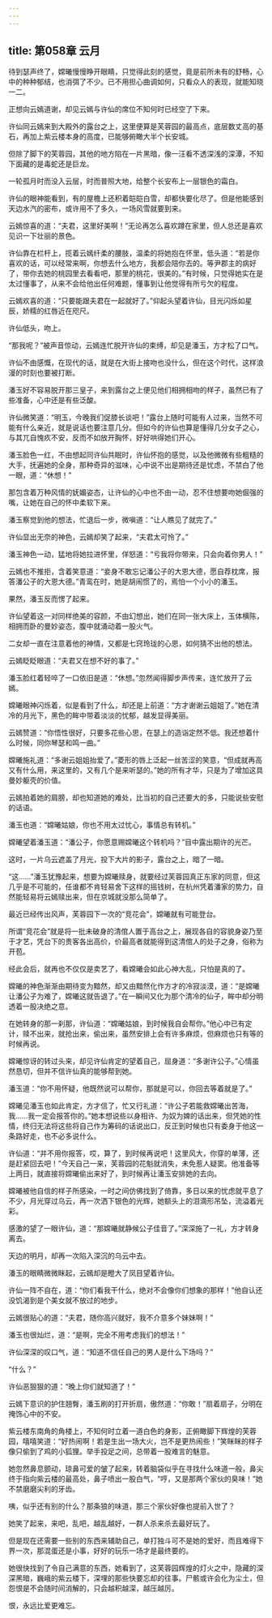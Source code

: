 ```yaml
---
---
---
```

title: 第058章 云月
---





待到瑟声终了，嫦曦慢慢睁开眼睛，只觉得此刻的感觉，竟是前所未有的舒畅，心中的种种郁结，也消弭了不少。已不用担心曲调如何，只看众人的表现，就能知晓一二。

正想向云嫣道谢，却见云嫣与许仙的席位不知何时已经空了下来。

许仙同云嫣来到大殿外的露台之上，这里便算是芙蓉园的最高点，底层数丈高的基石，再加上紫云楼本身的高度，已能够俯瞰大半个长安城。

但除了脚下的芙蓉园，其他的地方陷在一片黑暗，像一汪看不透深浅的深潭，不知下面藏的是毒蛇还是巨龙。

一轮孤月时而没入云层，时而普照大地，给整个长安布上一层银色的霜白。

许仙的眼神能看到，有的屋檐上还积着皑皑白雪，却都快要化尽了。但是他能感到天边水汽的密布，或许用不了多久，一场风雪就要到来。

云嫣惊喜的道：“夫君，这里好美啊！”无论再怎么喜欢蹲在家里，但人总还是喜欢见识一下壮丽的景色。

许仙靠在栏杆上，揽着云嫣纤柔的腰肢，温柔的将她抱在怀里，低头道：“若是你喜欢的话，可以经常来啊，你想去什么地方，我都会陪你去的。等尹郡主的病好了，带你去她的桃园里去看看吧，那里的桃花，很美的。”有时候，只觉得她实在是太过懂事了，从来不会给他出任何难题，懂事到让他觉得有所亏欠的程度。

云嫣欢喜的道：“只要能跟夫君在一起就好了。”仰起头望着许仙，目光闪烁如星辰，娇糯的红唇近在咫尺。

许仙低头，吻上。

“那我呢？”被声音惊动，云嫣连忙脱开许仙的束缚，却见是潘玉，方才松了口气。

许仙不由感慨，在现代的话，就是在大街上接吻也没什么，但在这个时代，这样浪漫的时刻也要被打断。

潘玉好不容易脱开那三皇子，来到露台之上便见他们相拥相吻的样子，虽然已有了些准备，心中还是有些泛酸。

许仙微笑道：“明玉，今晚我们促膝长谈吧！”露台上随时可能有人过来，当然不可能有什么亲近，就是说话也要注意几分。但如今的许仙也算是懂得几分女子之心，与其兀自愧疚不安，反而不如放开胸怀，好好哄得她们开心。

潘玉脸色一红，不由想起同许仙共眠时，许仙怀抱的感觉，以及他微微有些粗糙的大手，抚遍她的全身，那种奇异的滋味，心中说不出是期待还是忧虑，不禁白了他一眼，道：“休想！”

那包含着万种风情的妩媚姿态，让许仙的心中也不由一动，忍不住想要吻她倔强的嘴，让她在自己的怀中柔软下来。

潘玉察觉到他的想法，忙退后一步，微嗔道：“让人瞧见了就完了。”

许仙显出无奈的神色，云嫣却笑了起来，“夫君太可怜了。”

潘玉神色一动，猛地将她拉进怀里，佯怒道：“亏我将你带来，只会向着你男人！”

云嫣也不推拒，含着笑意道：“妾身不敢忘记潘公子的大恩大德，愿自荐枕席，报答潘公子的大恩大德。”青鸾在时，她是胡闹惯了的，焉怕一个小小的潘玉。

果然，潘玉反而愣了起来。

许仙望着这一对同样绝美的容颜，不由幻想出，她们在同一张大床上，玉体横陈，相拥而卧的曼妙姿态，腹中就涌动着一股火气。

二女却一直在注意着他的神情，又都是七窍玲珑的心思，如何猜不出他的想法。

云嫣眨眨眼道：“夫君又在想不好的事了。”

潘玉脸红着轻啐了一口依旧是道：“休想。”忽然闻得脚步声传来，连忙放开了云嫣。

嫦曦眼神闪烁着，似是看到了什么，却还是上前道：“方才谢谢云姐姐了。”她在清冷的月光下，黑色的眸中带着淡淡的忧郁，越发显得美丽。

云嫣赞道：“你悟性很好，只要多花些心思，在瑟上的造诣定然不低。我还想着什么时候，同你琴瑟和鸣一曲。”

嫦曦施礼道：“多谢云姐姐抬爱了。”菱形的唇上泛起一丝苦涩的笑意，“但成就再高又有什么用，来这里的，又有几个是来听瑟的。”她的所有才华，只是为了增加这具曼妙躯壳的价值。

云嫣拍着她的肩膀，却也知道她的难处，比当初的自己还要大的多，只能说些安慰的话语。

潘玉也道：“嫦曦姑娘，你也不用太过忧心，事情总有转机。”

嫦曦望着潘玉道：“潘公子，你愿意赐嫦曦这个转机吗？”目中露出期许的光芒。

这时，一片乌云遮盖了月光，投下大片的影子，露台之上，暗了一暗。

“这……”潘玉犹豫起来，想要为嫦曦赎身，就要经过芙蓉园真正东家的同意，但这几乎是不可能的，任谁都不肯轻易舍下这样的摇钱树，在杭州凭着潘家的势力，自然能轻易将云嫣赎出来，但在京城就没那么简单了。

最近已经传出风声，芙蓉园下一次的“竞花会”，嫦曦就有可能登台。

所谓“竞花会”就是将一批未破身的清倌人置于高台之上，展现各自的容貌身姿乃至于才艺，凭台下的贵客各出高价，价最高者就能得到这清倌人的处子之身，俗称为开苞。

经此会后，就再也不仅仅是卖艺了，看嫦曦会如此心神大乱，只怕是真的了。

嫦曦的神色渐渐由期待变为黯然，却又由黯然化作方才的冷寂淡漠，道：“是嫦曦让潘公子为难了，嫦曦这就告退了。”在一瞬间又化为那个清冷的仙子，眸中却分明透着一股决绝之意。

在她转身的那一刹那，许仙道：“嫦曦姑娘，到时候我自会帮你。”他心中已有定计，赎不出来，就抢出来，偷出来，虽然安排上会有许多麻烦，但麻烦也只有等的时候再说。

嫦曦惊讶的转过头来，却见许仙肯定的望着自己，屈身道：“多谢许公子。”心情虽然恳切，但并不信许仙真的能够帮到她。

潘玉道：“你不用怀疑，他既然说可以帮你，那就是可以，你回去等着就是了。”

嫦曦见潘玉也如此肯定，方才信了，忙又行礼道：“许公子若能救嫦曦出苦海，我……我一定会报答你的。”她本想说些以身相许、为奴为婢的话出来，但凭她的性情，终归无法将这些将自己作为筹码的话说出口，反正到时候也只有委身于他这一条路好走，也不必多说什么。

许仙道：“并不用你报答，哎，算了，到时候再说吧！这里风大，你穿的单薄，还是赶紧回去吧！”今天自己一来，芙蓉园的花魁就消失，未免惹人疑窦。他准备等上两日，就直接将嫦曦偷出来好了，到时候再让潘玉安排她的去向。

嫦曦被他自信的样子所感染，一时之间仿佛找到了倚靠，多日以来的忧虑就平息了不少，月光穿过乌云，再一次洒下银色的光辉，她额头上的泪滴形吊坠，流溢着光彩。

感激的望了一眼许仙，道：“那嫦曦就静候公子佳音了。”深深施了一礼，方才转身离去。

天边的明月，却再一次陷入深沉的乌云中去。

潘玉的眼睛微微眯起，云嫣却是瞪大了凤目望着许仙。

许仙一阵不自在，道：“你们看我干什么，绝对不会像你们想象的那样！”他自认还没饥渴到是个美女就不放过的地步。

云嫣很贴心的道：“夫君，随你高兴就好，我不介意多个妹妹啊！”

潘玉也很灿烂，道：“是啊，完全不用考虑我们的想法！”

许仙深深的叹口气，道：“知道不信任自己的男人是什么下场吗？”

“什么？”

许仙恶狠狠的道：“晚上你们就知道了！”

云嫣下意识的护住翘臀，潘玉刷的打开折扇，傲然道：“你敢！”扇着扇子，分明在掩饰心中的不安。

紫云楼东南角的角楼上，不知何时立着一道白色的身影，正俯瞰脚下辉煌的芙蓉园，嘻嘻笑道：“好热闹啊！若是生出一场大火，岂不是更热闹些！”笑眯眯的样子像只偷到了鸡的小狐狸。举手投足之间，总带着一股难言的魅意。

她忽然鼻息颤动，琼鼻可爱的皱了起来，转着脑袋似乎在寻找什么味道一般，鼻尖终于指向紫云楼的最高处，鼻子喷出一股白气，“哼，又是那两个家伙的臭味！”她不禁磨磨尖利的牙齿。

咦，似乎还有别的什么？那条狼的味道，那三个家伙好像也提前入世了？

她笑了起来，来吧，乱吧，越乱越好，一群人杀来杀去最好玩了。

但是现在还需要一些别的东西来辅助自己，单打独斗可不是她的爱好，而且难得下界一次，那混蛋还是小事，好好的玩乐一场才是最终要的。

她很快找到了令自己满意的东西，她看到了，这芙蓉园辉煌的灯火之中，隐藏的深深黑暗，巍峨的紫云楼下，深埋的那些快要忘却的往事。尸骸或许会化为尘土，但怨恨是不会随时间消解的，只会越积越深，越压越厉。

恨，永远比爱更难忘。